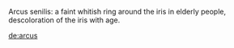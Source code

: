 Arcus senilis: a faint whitish ring around the iris in elderly people, descoloration of the iris with age.

[[de:arcus]]